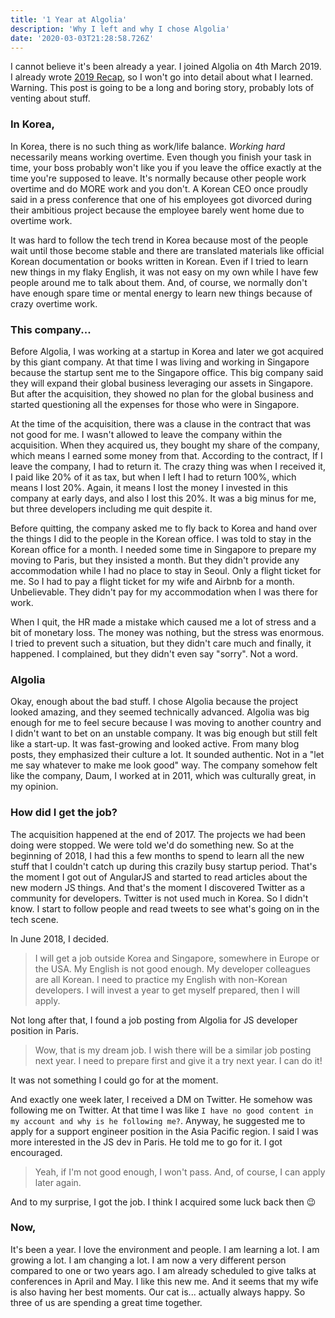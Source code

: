 ```yaml
---
title: '1 Year at Algolia'
description: 'Why I left and why I chose Algolia'
date: '2020-03-03T21:28:58.726Z'
---
```



I cannot believe it's been already a year. I joined Algolia on 4th March 2019. I already wrote [2019 Recap](./2019-recap), so I won't go into detail about what I learned. Warning. This post is going to be a long and boring story, probably lots of venting about stuff.

### In Korea,

In Korea, there is no such thing as work/life balance. _Working hard_ necessarily means working overtime. Even though you finish your task in time, your boss probably won't like you if you leave the office exactly at the time you're supposed to leave. It's normally because other people work overtime and do MORE work and you don't. A Korean CEO once proudly said in a press conference that one of his employees got divorced during their ambitious project because the employee barely went home due to overtime work.

It was hard to follow the tech trend in Korea because most of the people wait until those become stable and there are translated materials like official Korean documentation or books written in Korean. Even if I tried to learn new things in my flaky English, it was not easy on my own while I have few people around me to talk about them. And, of course, we normally don't have enough spare time or mental energy to learn new things because of crazy overtime work.

### This company...

Before Algolia, I was working at a startup in Korea and later we got acquired by this giant company. At that time I was living and working in Singapore because the startup sent me to the Singapore office. This big company said they will expand their global business leveraging our assets in Singapore. But after the acquisition, they showed no plan for the global business and started questioning all the expenses for those who were in Singapore.

At the time of the acquisition, there was a clause in the contract that was not good for me. I wasn't allowed to leave the company within the acquisition. When they acquired us, they bought my share of the company, which means I earned some money from that. According to the contract, If I leave the company, I had to return it. The crazy thing was when I received it, I paid like 20% of it as tax, but when I left I had to return 100%, which means I lost 20%. Again, it means I lost the money I invested in this company at early days, and also I lost this 20%. It was a big minus for me, but three developers including me quit despite it.

Before quitting, the company asked me to fly back to Korea and hand over the things I did to the people in the Korean office. I was told to stay in the Korean office for a month. I needed some time in Singapore to prepare my moving to Paris, but they insisted a month. But they didn't provide any accommodation while I had no place to stay in Seoul. Only a flight ticket for me. So I had to pay a flight ticket for my wife and Airbnb for a month. Unbelievable. They didn't pay for my accommodation when I was there for work.

When I quit, the HR made a mistake which caused me a lot of stress and a bit of monetary loss. The money was nothing, but the stress was enormous. I tried to prevent such a situation, but they didn't care much and finally, it happened. I complained, but they didn't even say "sorry". Not a word.

### Algolia

Okay, enough about the bad stuff. I chose Algolia because the project looked amazing, and they seemed technically advanced. Algolia was big enough for me to feel secure because I was moving to another country and I didn't want to bet on an unstable company. It was big enough but still felt like a start-up. It was fast-growing and looked active. From many blog posts, they emphasized their culture a lot. It sounded authentic. Not in a "let me say whatever to make me look good" way. The company somehow felt like the company, Daum, I worked at in 2011, which was culturally great, in my opinion.

### How did I get the job?

The acquisition happened at the end of 2017. The projects we had been doing were stopped. We were told we'd do something new. So at the beginning of 2018, I had this a few months to spend to learn all the new stuff that I couldn't catch up during this crazily busy startup period. That's the moment I got out of AngularJS and started to read articles about the new modern JS things. And that's the moment I discovered Twitter as a community for developers. Twitter is not used much in Korea. So I didn't know. I start to follow people and read tweets to see what's going on in the tech scene.

In June 2018, I decided.

> I will get a job outside Korea and Singapore, somewhere in Europe or the USA.
> My English is not good enough. My developer colleagues are all Korean. I need to practice my English with non-Korean developers.
> I will invest a year to get myself prepared, then I will apply.

Not long after that, I found a job posting from Algolia for JS developer position in Paris.

> Wow, that is my dream job. I wish there will be a similar job posting next year.
> I need to prepare first and give it a try next year.
> I can do it!

It was not something I could go for at the moment.

And exactly one week later, I received a DM on Twitter. He somehow was following me on Twitter. At that time I was like `I have no good content in my account and why is he following me?`. Anyway, he suggested me to apply for a support engineer position in the Asia Pacific region. I said I was more interested in the JS dev in Paris. He told me to go for it. I got encouraged.

> Yeah, if I'm not good enough, I won't pass. And, of course, I can apply later again.

And to my surprise, I got the job. I think I acquired some luck back then 😉

<TweetEmbed id="1023210008798879744" />

### Now,

It's been a year. I love the environment and people. I am learning a lot. I am growing a lot. I am changing a lot. I am now a very different person compared to one or two years ago. I am already scheduled to give talks at conferences in April and May. I like this new me. And it seems that my wife is also having her best moments. Our cat is... actually always happy. So three of us are spending a great time together.

